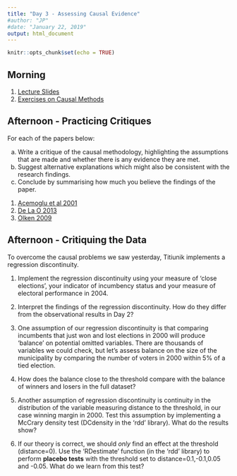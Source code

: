```yaml
---
title: "Day 3 - Assessing Causal Evidence"
#author: "JP"
#date: "January 22, 2019"
output: html_document
---
```


```r
knitr::opts_chunk$set(echo = TRUE)
```

## Morning

1. [Lecture Slides](https://jonnyphillips.github.io/Causal_Critiques/Day 3/Slides_Day_3_v4.pdf)
2. [Exercises on Causal Methods](https://jonnyphillips.github.io/Causal_Critiques/Day 3/Exercises_on_Causal_Methods.html)

## Afternoon - Practicing Critiques

For each of the papers below:

(a) Write a critique of the causal methodology, highlighting the assumptions that are made and whether there is any evidence they are met. 
(b) Suggest alternative explanations which might also be consistent with the research findings.
(c) Conclude by summarising how much you believe the findings of the paper.

1. [Acemoglu et al 2001](https://jonnyphillips.github.io/Causal_Critiques/Day 4/Papers for Critique/AJR 2001.pdf)
2. [De La O 2013](https://jonnyphillips.github.io/Causal_Critiques/Day 4/Papers for Critique/De_la_O_Do.pdf)
3. [Olken 2009](https://jonnyphillips.github.io/Causal_Critiques/Day 4/Papers for Critique/Olken TV and Social Capital.pdf)

## Afternoon - Critiquing the Data

To overcome the causal problems we saw yesterday, Titiunik implements a regression discontinuity. 

1. Implement the regression discontinuity using your measure of 'close elections', your indicator of incumbency status and your measure of electoral performance in 2004.

2. Interpret the findings of the regression discontinuity. How do they differ from the observational results in Day 2?

3. One assumption of our regression discontinuity is that comparing incumbents that just won and lost elections in 2000 will produce 'balance' on potential omitted variables. There are thousands of variables we could check, but let's assess balance on the size of the municipality by comparing the number of voters in 2000 within 5\% of a tied election.

4. How does the balance close to the threshold compare with the balance of winners and losers in the full dataset?

5. Another assumption of regression discontinuity is continuity in the distribution of the variable measuring distance to the threshold, in our case winning margin in 2000. Test this assumption by implementing a McCrary density test (DCdensity in the 'rdd' library). What do the results show?

6. If our theory is correct, we should *only* find an effect at the threshold (distance=0). Use the 'RDestimate' function (in the 'rdd' library) to perform **placebo tests** with the threshold set to distance=0.1,-0.1,0.05 and -0.05. What do we learn from this test?
